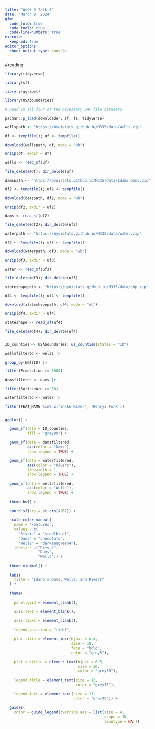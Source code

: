 ```yaml
---
title: "Week 9 Task 2"
date: "March 9, 2024"
gfm:
  code_fold: true
  code_tools: true
  code-line-numbers: true
execute:
  keep-md: true
editor_options: 
  chunk_output_type: console
---
```





#reading


```r

library(tidyverse)

library(sf)

library(ggrepel)

library(USAboundaries)

# Read in all four of the necessary SHP file datasets.

pacman::p_load(downloader, sf, fs, tidyverse)

wellspath <- "https://byuistats.github.io/M335/data/Wells.zip"

df <- tempfile(); uf <- tempfile()

download(wellspath, df, mode = "wb")

unzip(df, exdir = uf)

wells <- read_sf(uf)

file_delete(df); dir_delete(uf)

damspath <- "https://byuistats.github.io/M335/data/Idaho_Dams.zip"

df2 <- tempfile(); uf2 <- tempfile()

download(damspath, df2, mode = "wb")

unzip(df2, exdir = uf2)

dams <- read_sf(uf2)

file_delete(df2); dir_delete(uf2)

waterpath <- "https://byuistats.github.io/M335/data/water.zip"

df3 <- tempfile(); uf3 <- tempfile()

download(waterpath, df3, mode = "wb")

unzip(df3, exdir = uf3)

water <- read_sf(uf3)

file_delete(df3); dir_delete(uf3)

stateshapepath <- "https://byuistats.github.io/M335/data/shp.zip"

df4 <- tempfile(); uf4 <- tempfile()

download(stateshapepath, df4, mode = "wb")

unzip(df4, exdir = uf4)

stateshape <- read_sf(uf4)

file_delete(df4); dir_delete(uf4)


ID_counties <- USAboundaries::us_counties(states = "ID")

wellsfiltered <- wells |> 

group_by(WellID) |> 

filter(Production >= 5000)

damsfiltered <- dams |>

filter(SurfaceAre >= 50)

waterfiltered <- water |>

filter(FEAT_NAME %in% c('Snake River', 'Henrys Fork'))


ggplot() +

  geom_sf(data = ID_counties, 
          fill = "grey99") +
  
  geom_sf(data = damsfiltered, 
          aes(color = "Dams"), 
          show.legend = TRUE) +
  
  geom_sf(data = waterfiltered, 
          aes(color = "Rivers"), 
          linewidth = 1, 
          show.legend = TRUE) +
  
  geom_sf(data = wellsfiltered, 
          aes(color = "Wells"), 
          show.legend = TRUE) +
  
  theme_bw() +
  
  coord_sf(crs = st_crs(4267)) +
  
  scale_color_manual(
    name = "Features",
    values = c(
      "Rivers" = "steelblue1", 
      "Dams" = "chocolate", 
      "Wells" = "darkseagreen4"),
    labels = c("Rivers", 
               "Dams", 
               "Wells")) +
  
  theme_minimal() +
  
  labs(
    title = "Idaho's Dams, Wells, and Rivers"
  ) +
  
  theme(
    
    panel.grid = element_blank(), 
    
    axis.text = element_blank(),  
    
    axis.ticks = element_blank(),  
    
    legend.position = "right",  
    
    plot.title = element_text(hjust = 0.5, 
                              size = 18, 
                              face = "bold", 
                              color = "grey5"),
    
    plot.subtitle = element_text(hjust = 0.5, 
                                 size = 16, 
                                 color = "grey30"),
    
    legend.title = element_text(size = 12, 
                                color = "grey15"),
    
    legend.text = element_text(size = 11, 
                               color = "grey25")) +
  
  guides(
    color = guide_legend(override.aes = list(size = 4, 
                                             shape = 16, 
                                             linetype = NA)))

  
```


